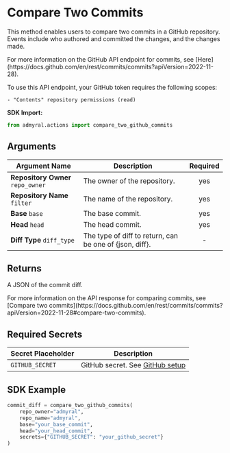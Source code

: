 
# Compare Two Commits

This method enables users to compare two commits in a GitHub repository. Events include who authored and committed the changes, and the changes made.

<Callout type="info">
	For more information on the GitHub API endpoint for commits, see
	[Here](https://docs.github.com/en/rest/commits/commits?apiVersion=2022-11-28).
</Callout>

To use this API endpoint, your GitHub token requires the following scopes:

```
- "Contents" repository permissions (read)
```

**SDK Import:**

```python
from admyral.actions import compare_two_github_commits
```

## Arguments

| Argument Name                     | Description                                              | Required |
| --------------------------------- | -------------------------------------------------------- | :------: |
| **Repository Owner** `repo_owner` | The owner of the repository.                             |   yes    |
| **Repository Name** `filter`      | The name of the repository.                              |   yes    |
| **Base** `base`                   | The base commit.                                         |   yes    |
| **Head** `head`                   | The head commit.                                         |   yes    |
| **Diff Type** `diff_type`         | The type of diff to return, can be one of \{json, diff}. |    -     |

## Returns

A JSON of the commit diff.

<Callout type="info">
	For more information on the API response for comparing commits, see [Compare
	two
	commits](https://docs.github.com/en/rest/commits/commits?apiVersion=2022-11-28#compare-two-commits).
</Callout>

## Required Secrets

| Secret Placeholder | Description                                                    |
| ------------------ | -------------------------------------------------------------- |
| `GITHUB_SECRET`    | GitHub secret. See [GitHub setup](/integrations/github/github) |

## SDK Example

```python
commit_diff = compare_two_github_commits(
	repo_owner="admyral",
	repo_name="admyral",
	base="your_base_commit",
	head="your_head_commit",
	secrets={"GITHUB_SECRET": "your_github_secret"}
)
```
